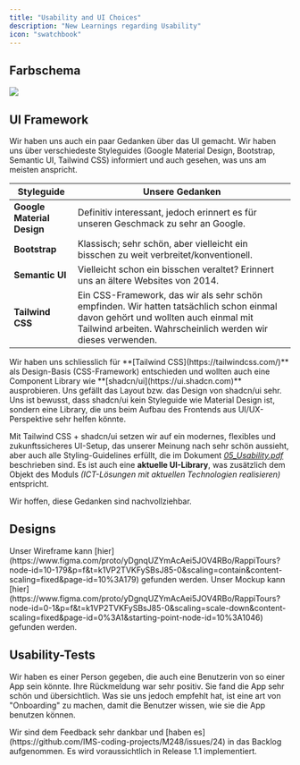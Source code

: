 ```yaml
---
title: "Usability and UI Choices"
description: "New Learnings regarding Usability"
icon: "swatchbook"
---
```



## Farbschema

<Frame caption="Das Farbschema das wir ausgewählt haben. Primary color: #F2EA7E, Secondary color: #BFA454, Complementary color: #402F29">
<img src="/images/Farbschema.png"/>
</Frame>

## UI Framework

Wir haben uns auch ein paar Gedanken über das UI gemacht. Wir haben uns über verschiedeste Styleguides (Google Material Design, Bootstrap, Semantic UI, Tailwind CSS) informiert und auch gesehen, was uns am meisten anspricht.

| Styleguide                 | Unsere Gedanken                                                                                                                                                                                  |
| -------------------------- | ------------------------------------------------------------------------------------------------------------------------------------------------------------------------------------------------ |
| **Google Material Design** | Definitiv interessant, jedoch erinnert es für unseren Geschmack zu sehr an Google.                                                                                                               |
| **Bootstrap**              | Klassisch; sehr schön, aber vielleicht ein bisschen zu weit verbreitet/konventionell.                                                                                                            |
| **Semantic UI**            | Vielleicht schon ein bisschen veraltet? Erinnert uns an ältere Websites von 2014.                                                                                                                |
| **Tailwind CSS**           | Ein CSS-Framework, das wir als sehr schön empfinden. Wir hatten tatsächlich schon einmal davon gehört und wollten auch einmal mit Tailwind arbeiten. Wahrscheinlich werden wir dieses verwenden. |


<Check>
Wir haben uns schliesslich für **[Tailwind CSS](https://tailwindcss.com/)** als Design-Basis (CSS-Framework) entschieden und wollten auch eine Component Library wie **[shadcn/ui](https://ui.shadcn.com)** ausprobieren. Uns gefällt das Layout bzw. das Design von shadcn/ui sehr.
</Check>

<Note>  
Uns ist bewusst, dass shadcn/ui kein Styleguide wie Material Design ist, sondern eine Library, die uns beim Aufbau des Frontends aus UI/UX-Perspektive sehr helfen könnte.  
</Note>

Mit Tailwind CSS + shadcn/ui setzen wir auf ein modernes, flexibles und zukunftssicheres UI-Setup, das unserer Meinung nach sehr schön aussieht, aber auch alle Styling-Guidelines erfüllt, die im Dokument *[05\_Usability.pdf](https://github.com/bwz-imst23a/m248/blob/main/01_Intro/11_Anforderungsspezifikation.pdf)* beschrieben sind.
Es ist auch eine **aktuelle UI-Library**, was zusätzlich dem Objekt des Moduls *(ICT-Lösungen mit aktuellen Technologien realisieren)* entspricht.

Wir hoffen, diese Gedanken sind nachvollziehbar.

## Designs

<CardGroup col="2">
<Card title="Wireframe" icon="file-vector" href="https://www.figma.com/proto/yDgnqUZYmAcAei5JOV4RBo/RappiTours?node-id=10-179&p=f&t=k1VP2TVKFySBsJ85-0&scaling=contain&content-scaling=fixed&page-id=10%3A179">
Unser Wireframe kann [hier](https://www.figma.com/proto/yDgnqUZYmAcAei5JOV4RBo/RappiTours?node-id=10-179&p=f&t=k1VP2TVKFySBsJ85-0&scaling=contain&content-scaling=fixed&page-id=10%3A179) gefunden werden.
</Card>

<Card title="Mockup" icon="file-invoice" href="https://www.figma.com/proto/yDgnqUZYmAcAei5JOV4RBo/RappiTours?node-id=0-1&p=f&t=k1VP2TVKFySBsJ85-0&scaling=scale-down&content-scaling=fixed&page-id=0%3A1&starting-point-node-id=10%3A1046">
Unser Mockup kann [hier](https://www.figma.com/proto/yDgnqUZYmAcAei5JOV4RBo/RappiTours?node-id=0-1&p=f&t=k1VP2TVKFySBsJ85-0&scaling=scale-down&content-scaling=fixed&page-id=0%3A1&starting-point-node-id=10%3A1046) gefunden werden.
</Card>
</CardGroup>

## Usability-Tests

Wir haben es einer Person gegeben, die auch eine Benutzerin von so einer App sein könnte. Ihre Rückmeldung war sehr positiv. Sie fand die App sehr schön und übersichtlich. Was sie uns jedoch empfehlt hat, ist eine art von "Onboarding" zu machen, damit die Benutzer wissen, wie sie die App benutzen können. 

<Check>
Wir sind dem Feedback sehr dankbar und [haben es](https://github.com/IMS-coding-projects/M248/issues/24) in das Backlog aufgenommen. Es wird voraussichtlich in Release 1.1 implementiert.
</Check>